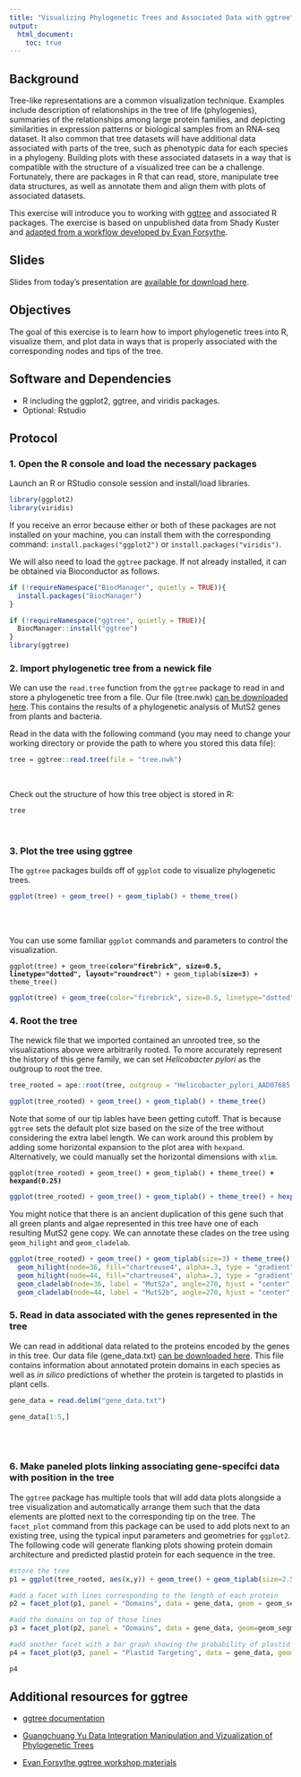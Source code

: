 ```yaml
---
title: "Visualizing Phylogenetic Trees and Associated Data with ggtree"
output:
  html_document:
    toc: true
---
```


## Background
Tree-like representations are a common visualization technique. Examples include description of relationships in the tree of life (phylogenies), summaries of the relationships among large protein families, and depicting similarities in expression patterns or biological samples from an RNA-seq dataset. It also common that tree datasets will have additional data associated with parts of the tree, such as phenotypic data for each species in a phylogeny. Building plots with these associated datasets in a way that is compatible with the structure of a visualized tree can be a challenge. Fortunately, there are packages in R that can read, store, manipulate tree data structures, as well as annotate them and align them with plots of associated datasets.

This exercise will introduce you to working with [ggtree](https://guangchuangyu.github.io/software/ggtree/) and associated R packages. The exercise is based on unpublished data from Shady Kuster and [adapted from a workflow developed by Evan Forsythe](https://github.com/EvanForsythe/qCMB_workshop).

## Slides
Slides from today's presentation are [available for download here](DataVisualizationI.pdf).

## Objectives
The goal of this exercise is to learn how to import phylogenetic trees into R, visualize them, and plot data in ways that is properly associated with the corresponding nodes and tips of the tree.

## Software and Dependencies

- R including the ggplot2, ggtree, and viridis packages.
- Optional: Rstudio

## Protocol

### 1. Open the R console and load the necessary packages
Launch an R or RStudio console session and install/load libraries.
```r
library(ggplot2)
library(viridis)
```
If you receive an error because either or both of these packages are not installed on your machine, you can install them with the corresponding command: `install.packages("ggplot2")` or `install.packages("viridis")`.

We will also need to load the `ggtree` package. If not already installed, it can be obtained via Bioconductor as follows.

```r
if (!requireNamespace("BiocManager", quietly = TRUE)){
  install.packages("BiocManager")
}

if (!requireNamespace("ggtree", quietly = TRUE)){
  BiocManager::install("ggtree")
}
library(ggtree)
```


### 2. Import phylogenetic tree from a newick file
We can use the `read.tree` function from the `ggtree` package to read in and store a phylogenetic tree from a file. Our file (tree.nwk) [can be downloaded here](data/tree.nwk). This contains the results of a phylogenetic analysis of MutS2 genes from plants and bacteria.

Read in the data with the following command (you may need to change your working directory or provide the path to where you stored this data file):

```r
tree = ggtree::read.tree(file = "tree.nwk")
```
\

Check out the structure of how this tree object is stored in R:

```r
tree
```
\

### 3. Plot the tree using ggtree  
The `ggtree` packages builds off of `ggplot` code to visualize phylogenetic trees.

```r
ggplot(tree) + geom_tree() + geom_tiplab() + theme_tree()
```

\
\

You can use some familiar `ggplot` commands and parameters to control the visualization.

<pre class="r"><code>ggplot(tree) + geom_tree(<b>color="firebrick", size=0.5, linetype="dotted", layout="roundrect"</b>) + geom_tiplab(<b>size=3</b>) + theme_tree()</code></pre>

```r
ggplot(tree) + geom_tree(color="firebrick", size=0.5, linetype="dotted", layout="roundrect") + geom_tiplab(size=3) + theme_tree()
```


### 4. Root the tree
The newick file that we imported contained an unrooted tree, so the visualizations above were arbitrarily rooted. To more accurately represent the history of this gene family, we can set *Helicobacter pylori* as the outgroup to root the tree.
```r
tree_rooted = ape::root(tree, outgroup = "Helicobacter_pylori_AAD07685.1", resolve.root=TRUE)

ggplot(tree_rooted) + geom_tree() + geom_tiplab() + theme_tree()
```

Note that some of our tip lables have been getting cutoff. That is because `ggtree` sets the default plot size based on the size of the tree without considering the extra label length. We can work around this problem by adding some horizontal expansion to the plot area with `hexpand`. Alternatively, we could manually set the horizontal dimensions with `xlim`.

<pre class="r"><code>ggplot(tree_rooted) + geom_tree() + geom_tiplab() + theme_tree() <b>+ hexpand(0.25)</b></code></pre>

```r
ggplot(tree_rooted) + geom_tree() + geom_tiplab() + theme_tree() + hexpand(0.25)
```

You might notice that there is an ancient duplication of this gene such that all green plants and algae represented in this tree have one of each resulting MutS2 gene copy. We can annotate these clades on the tree using `geom_hilight` and `geom_cladelab`.

```r
ggplot(tree_rooted) + geom_tree() + geom_tiplab(size=3) + theme_tree() + hexpand(0.25) + 
  geom_hilight(node=36, fill="chartreuse4", alpha=.3, type = "gradient", to.bottom=TRUE, extend=1) + 
  geom_hilight(node=44, fill="chartreuse4", alpha=.3, type = "gradient", to.bottom=TRUE, extend=1) + 
  geom_cladelab(node=36, label = "MutS2a", angle=270, hjust = "center", offset=1, offset.text=0.1) + 
  geom_cladelab(node=44, label = "MutS2b", angle=270, hjust = "center", offset=1, offset.text=0.1)
```


### 5. Read in data associated with the genes represented in the tree

We can read in additional data related to the proteins encoded by the genes in this tree. Our data file (gene_data.txt) [can be downloaded here](data/gene_data.txt). This file contains information about annotated protein domains in each species as well as *in silico* predictions of whether the protein is targeted to plastids in plant cells.

```r
gene_data = read.delim("gene_data.txt")

gene_data[1:5,]
```

\
\

### 6. Make paneled plots linking associating gene-specifci data with position in the tree

The `ggtree` package has multiple tools that will add data plots alongside a tree visualization and automatically arrange them such that the  data elements are plotted next to the corresponding tip on the tree. The `facet_plot` command from this package can be used to add plots next to an existing tree, using the typical input parameters and geometries for `ggplot2`. The following code will generate flanking plots showing protein domain architecture and predicted plastid protein for each sequence in the tree.

```r

#store the tree
p1 = ggplot(tree_rooted, aes(x,y)) + geom_tree() + geom_tiplab(size=2.5) + hexpand(1.5) + theme_tree()

#add a facet with lines corresponding to the length of each protein
p2 = facet_plot(p1, panel = "Domains", data = gene_data, geom = geom_segment, mapping = aes(x=0, xend=Seq_Length, y=y, yend=y), size=0.5, color='black')

#add the domains on top of those lines
p3 = facet_plot(p2, panel = "Domains", data = gene_data, geom=geom_segment, aes(x=Domain_Start, xend=Domain_End, y=y, yend=y, col=Domain_Name), size=3) + theme(legend.position = "bottom") + scale_color_viridis(discrete = TRUE)

#add another facet with a bar graph showing the probability of plastid targeting
p4 = facet_plot(p3, panel = "Plastid Targeting", data = gene_data, geom=geom_col, aes(x=Plastid_Targeting), orientation = 'y', fill="chartreuse4") + theme(legend.position = "bottom")

p4
```

## Additional resources for ggtree

- [ggtree documentation](https://guangchuangyu.github.io/software/ggtree/)

- [Guangchuang Yu Data Integration Manipulation and Vizualization of Phylogenetic Trees](https://yulab-smu.top/treedata-book/)

- [Evan Forsythe ggtree workshop materials](https://github.com/EvanForsythe/qCMB_workshop)

\
\



